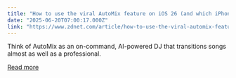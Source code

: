 ```yaml
---
title: "How to use the viral AutoMix feature on iOS 26 (and which iPhone models support it)"
date: "2025-06-20T07:00:17.000Z"
link: "https://www.zdnet.com/article/how-to-use-the-viral-automix-feature-on-ios-26-and-which-iphone-models-support-it/"
---
```


Think of AutoMix as an on-command, AI-powered DJ that transitions songs almost as well as a professional.

[Read more](https://www.zdnet.com/article/how-to-use-the-viral-automix-feature-on-ios-26-and-which-iphone-models-support-it/)
